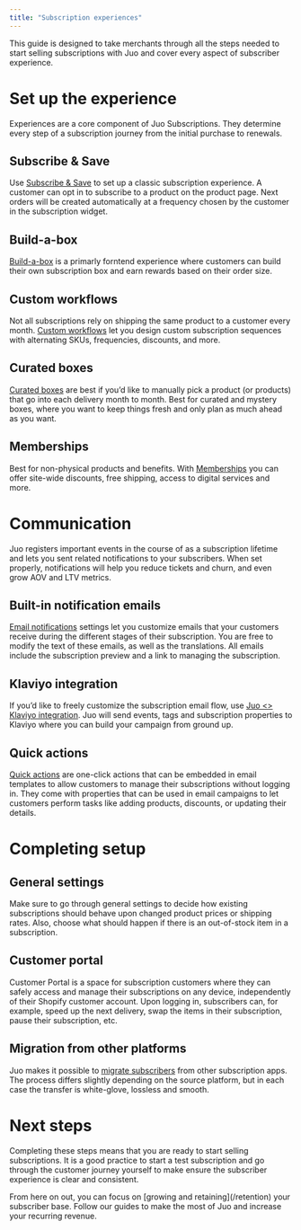 ```yaml
---
title: "Subscription experiences"
---
```


This guide is designed to take merchants through all the steps needed to start selling subscriptions with Juo and cover every aspect of subscriber experience.

# Set up the experience

Experiences are a core component of Juo Subscriptions. They determine every step of a subscription journey from the initial purchase to renewals.

## Subscribe & Save

Use [Subscribe & Save](/subscribe-and-save) to set up a classic subscription experience. A customer can opt in to subscribe to a product on the product page. Next orders will be created automatically at a frequency chosen by the customer in the subscription widget.

## Build-a-box

[Build-a-box](/build-a-box) is a primarly forntend experience where customers can build their own subscription box and earn rewards based on their order size.

## Custom workflows

Not all subscriptions rely on shipping the same product to a customer every month. [Custom workflows](/custom-workflows) let you design custom subscription sequences with alternating SKUs, frequencies, discounts, and more.

## Curated boxes

[Curated boxes](/curated-boxes) are best if you’d like to manually pick a product (or products) that go into each delivery month to month. Best for curated and mystery boxes, where you want to keep things fresh and only plan as much ahead as you want.

## Memberships

Best for non-physical products and benefits. With [Memberships](/memberships) you can offer site-wide discounts, free shipping, access to digital services and more.

# Communication

Juo registers important events in the course of as a subscription lifetime and lets you sent related notifications to your subscribers. When set properly, notifications will help you reduce tickets and churn, and even grow AOV and LTV metrics.

## Built-in notification emails

[Email notifications](/notifications) settings let you customize emails that your customers receive during the different stages of their subscription. You are free to modify the text of these emails, as well as the translations. All emails include the subscription preview and a link to managing the subscription.

## Klaviyo integration

If you’d like to freely customize the subscription email flow, use [Juo \<> Klaviyo integration](/klaviyo-integration). Juo will send events, tags and subscription properties to Klaviyo where you can build your campaign from ground up.

## Quick actions

[Quick actions](/quick-actions) are one-click actions that can be embedded in email templates to allow customers to manage their subscriptions without logging in. They come with properties that can be used in email campaigns to let customers perform tasks like adding products, discounts, or updating their details.

# Completing setup

## General settings

Make sure to go through general settings to decide how existing subscriptions should behave upon changed product prices or shipping rates. Also, choose what should happen if there is an out-of-stock item in a subscription.

## Customer portal

Customer Portal is a space for subscription customers where they can safely access and manage their subscriptions on any device, independently of their Shopify customer account. Upon logging in, subscribers can, for example, speed up the next delivery, swap the items in their subscription, pause their subscription, etc.

## Migration from other platforms

Juo makes it possible to [migrate subscribers](/migrating-to-juo) from other subscription apps. The process differs slightly depending on the source platform, but in each case the transfer is white-glove, lossless and smooth.

# Next steps

Completing these steps means that you are ready to start selling subscriptions. It is a good practice to start a test subscription and go through the customer journey yourself to make ensure the subscriber experience is clear and consistent.

<Check>
  From here on out, you can focus on [growing and retaining](/retention)
  your subscriber base. Follow our guides to make the most of Juo and increase
  your recurring revenue.
</Check>
